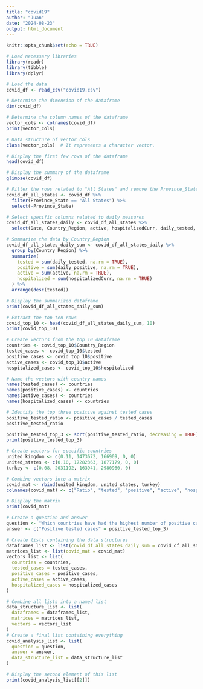 ```yaml
---
title: "covid19"
author: "Juan"
date: "2024-08-23"
output: html_document
---
```


```r
knitr::opts_chunk$set(echo = TRUE)
```

```r
# Load necessary libraries
library(readr)
library(tibble)
library(dplyr)

# Load the data
covid_df <- read_csv("covid19.csv")

# Determine the dimension of the dataframe
dim(covid_df)
```
```r
# Determine the column names of the dataframe
vector_cols <- colnames(covid_df)
print(vector_cols)

# Data structure of vector_cols
class(vector_cols)  # It represents a character vector.

# Display the first few rows of the dataframe
head(covid_df)
```
```r
# Display the summary of the dataframe
glimpse(covid_df)
```

```r
# Filter the rows related to "All States" and remove the Province_State column
covid_df_all_states <- covid_df %>%
  filter(Province_State == "All States") %>%
  select(-Province_State)

# Select specific columns related to daily measures
covid_df_all_states_daily <- covid_df_all_states %>%
  select(Date, Country_Region, active, hospitalizedCurr, daily_tested, daily_positive)
```

```r
# Summarize the data by Country_Region
covid_df_all_states_daily_sum <- covid_df_all_states_daily %>%
  group_by(Country_Region) %>%
  summarize(
    tested = sum(daily_tested, na.rm = TRUE),
    positive = sum(daily_positive, na.rm = TRUE),
    active = sum(active, na.rm = TRUE),
    hospitalized = sum(hospitalizedCurr, na.rm = TRUE)
  ) %>%
  arrange(desc(tested))

# Display the summarized dataframe
print(covid_df_all_states_daily_sum)
```
```r
# Extract the top ten rows
covid_top_10 <- head(covid_df_all_states_daily_sum, 10)
print(covid_top_10)
```
```r
# Create vectors from the top 10 dataframe
countries <- covid_top_10$Country_Region
tested_cases <- covid_top_10$tested
positive_cases <- covid_top_10$positive
active_cases <- covid_top_10$active
hospitalized_cases <- covid_top_10$hospitalized

# Name the vectors with country names
names(tested_cases) <- countries
names(positive_cases) <- countries
names(active_cases) <- countries
names(hospitalized_cases) <- countries
```

```r
# Identify the top three positive against tested cases
positive_tested_ratio <- positive_cases / tested_cases
positive_tested_ratio
```

```r
positive_tested_top_3 <- sort(positive_tested_ratio, decreasing = TRUE)[1:3]
print(positive_tested_top_3)
```

```r
# Create vectors for specific countries
united_kingdom <- c(0.11, 1473672, 166909, 0, 0)
united_states <- c(0.10, 17282363, 1877179, 0, 0)
turkey <- c(0.08, 2031192, 163941, 2980960, 0)

# Combine vectors into a matrix
covid_mat <- rbind(united_kingdom, united_states, turkey)
colnames(covid_mat) <- c("Ratio", "tested", "positive", "active", "hospitalized")

# Display the matrix
print(covid_mat)
```

```r
# Create a question and answer
question <- "Which countries have had the highest number of positive cases against the number of tests?"
answer <- c("Positive tested cases" = positive_tested_top_3)

# Create lists containing the data structures
dataframes_list <- list(covid_df_all_states_daily_sum = covid_df_all_states_daily_sum)
matrices_list <- list(covid_mat = covid_mat)
vectors_list <- list(
  countries = countries,
  tested_cases = tested_cases,
  positive_cases = positive_cases,
  active_cases = active_cases,
  hospitalized_cases = hospitalized_cases
)
```

```r
# Combine all lists into a named list
data_structure_list <- list(
  dataframes = dataframes_list,
  matrices = matrices_list,
  vectors = vectors_list
)
# Create a final list containing everything
covid_analysis_list <- list(
  question = question,
  answer = answer,
  data_structure_list = data_structure_list
)

# Display the second element of this list
print(covid_analysis_list[[2]])
```





